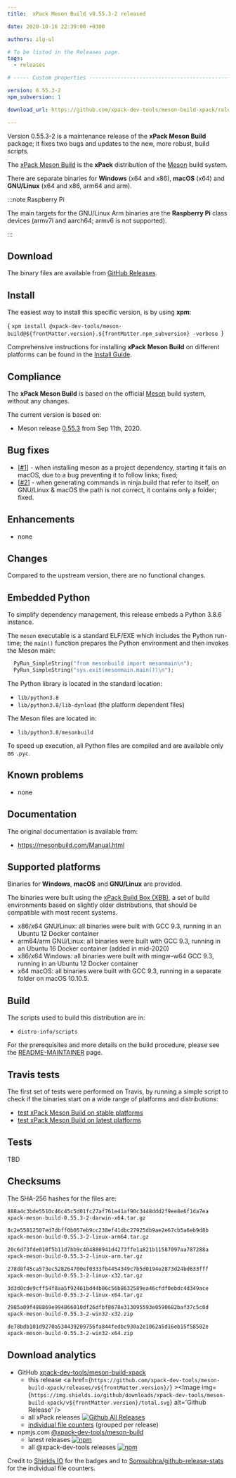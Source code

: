 ```yaml
---
title:  xPack Meson Build v0.55.3-2 released

date: 2020-10-16 22:39:00 +0300

authors: ilg-ul

# To be listed in the Releases page.
tags:
  - releases

# ----- Custom properties -----------------------------------------------------

version: 0.55.3-2
npm_subversion: 1

download_url: https://github.com/xpack-dev-tools/meson-build-xpack/releases/tag/v0.55.3-2/

---
```


Version 0.55.3-2 is a maintenance release of the **xPack Meson Build** package; it fixes two bugs and updates to the new, more robust, build scripts.

<!-- truncate -->


The [xPack Meson Build](https://xpack-dev-tools.github.io/meson-build-xpack)
is the **xPack** distribution of the
[Meson](https://mesonbuild.com) build system.

There are separate binaries for **Windows** (x64 and x86),
**macOS** (x64) and **GNU/Linux** (x64 and x86, arm64 and arm).

:::note Raspberry Pi

The main targets for the GNU/Linux Arm
binaries are the **Raspberry Pi** class devices (armv7l and aarch64;
armv6 is not supported).

:::

## Download

The binary files are available from <a href={frontMatter.download_url}>GitHub Releases</a>.

## Install

The easiest way to install this specific version, is by using **xpm**:

<CodeBlock language="console"> {
`xpm install @xpack-dev-tools/meson-build@${frontMatter.version}.${frontMatter.npm_subversion} -verbose
`} </CodeBlock>

Comprehensive instructions for installing **xPack Meson Build** on different platforms
can be found in the [Install Guide](/docs/install/).

## Compliance

The **xPack Meson Build** is based on the official
[Meson](https://mesonbuild.com) build system,
without any changes.

The current version is based on:

- Meson release
[0.55.3](https://github.com/mesonbuild/meson/releases/tag/0.55.3)
from Sep 11th, 2020.

## Bug fixes

- [[#1](https://github.com/xpack-dev-tools/meson-build-xpack/issues/1)] - when
  installing meson as a project dependency, starting it fails on macOS, due
  to a bug preventing it to follow links; fixed;
- [[#2](https://github.com/xpack-dev-tools/meson-build-xpack/issues/2)] - when
  generating commands in ninja.build that refer to itself, on GNU/Linux & macOS
  the path is not correct, it contains only a folder; fixed.

## Enhancements

- none

## Changes

Compared to the upstream version, there are no functional changes.

## Embedded Python

To simplify dependency management, this release embeds a Python
3.8.6 instance.

The `meson` executable is a standard ELF/EXE which includes the Python
run-time; the `main()` function prepares the Python environment and then
invokes the Meson main:

```python
  PyRun_SimpleString("from mesonbuild import mesonmain\n");
  PyRun_SimpleString("sys.exit(mesonmain.main())\n");
```

The Python library is located in the standard location:

- `lib/python3.8`
- `lib/python3.8/lib-dynload` (the platform dependent files)

The Meson files are located in:

- `lib/python3.8/mesonbuild`

To speed up execution, all Python files are compiled and are
available only as `.pyc`.

## Known problems

- none

## Documentation

The original documentation is available from:

- https://mesonbuild.com/Manual.html

## Supported platforms

Binaries for **Windows**, **macOS** and **GNU/Linux** are provided.

The binaries were built using the
[xPack Build Box (XBB)](https://github.com/xpack/xpack-build-box), a set
of build environments based on slightly older distributions, that should be
compatible with most recent systems.

- x86/x64 GNU/Linux: all binaries were built with GCC 9.3, running in an
  Ubuntu 12 Docker container
- arm64/arm GNU/Linux: all binaries were built with GCC 9.3, running in an
  Ubuntu 16 Docker container (added in mid-2020)
- x86/x64 Windows: all binaries were built with mingw-w64 GCC 9.3, running in an
  Ubuntu 12 Docker container
- x64 macOS: all binaries were built with GCC 9.3, running in a separate
  folder on macOS 10.10.5.

## Build

The scripts used to build this distribution are in:

- `distro-info/scripts`

For the prerequisites and more details on the build procedure, please see the
[README-MAINTAINER](https://github.com/xpack-dev-tools/meson-build-xpack/blob/xpack/README-MAINTAINER.md) page.

## Travis tests

The first set of tests were performed on Travis, by running
a simple script to check if the binaries start on a wide range of
platforms and distributions:

- [test xPack Meson Build on stable platforms](https://travis-ci.org/github/xpack-dev-tools/meson-build-xpack/builds/736462461)
- [test xPack Meson Build on latest platforms](https://travis-ci.org/github/xpack-dev-tools/meson-build-xpack/builds/736473428)

## Tests

TBD

## Checksums

The SHA-256 hashes for the files are:

```txt
888a4c3bde5510c46c45c5d01fc27af761e41af90c3448ddd2f9ee8e6f1da7ea
xpack-meson-build-0.55.3-2-darwin-x64.tar.gz

8c2e55812507ed7dbff0b057eb9cc238ef41dbc27925db9ae2e67cb5a6eb9d8b
xpack-meson-build-0.55.3-2-linux-arm64.tar.gz

20c6d73fde010f5b11d7bb9c404880941d4273ffe1a821b11587097aa787288a
xpack-meson-build-0.55.3-2-linux-arm.tar.gz

278d8f45ca573ec528264700ef0333fb4454349c7b5d0194e2873d24bd633fff
xpack-meson-build-0.55.3-2-linux-x32.tar.gz

3d3d0cde9cff54f8aa5f92461bd44b06c56b8632589ea46cfdf0ebdc4d349ace
xpack-meson-build-0.55.3-2-linux-x64.tar.gz

2985a09f488869e994866010df26dfbf8678e313095593e0590682baf37c5c0d
xpack-meson-build-0.55.3-2-win32-x32.zip

de78bdb101d9270a534439209756fa844fedbc930a2e1062a5d16eb15f58502e
xpack-meson-build-0.55.3-2-win32-x64.zip
```

## Download analytics

- GitHub [xpack-dev-tools/meson-build-xpack](https://github.com/xpack-dev-tools/meson-build-xpack/)
  - this release <a href={`https://github.com/xpack-dev-tools/meson-build-xpack/releases/v${frontMatter.version}/`} ><Image img={`https://img.shields.io/github/downloads/xpack-dev-tools/meson-build-xpack/v${frontMatter.version}/total.svg`} alt='Github Release' /></a>
  - all xPack releases [![Github All Releases](https://img.shields.io/github/downloads/xpack-dev-tools/meson-build-xpack/total.svg)](https://github.com/xpack-dev-tools/meson-build-xpack/releases/)
  - [individual file counters](https://somsubhra.github.io/github-release-stats/?username=xpack-dev-tools&repository=meson-build-xpack) (grouped per release)
- npmjs.com [@xpack-dev-tools/meson-build](https://www.npmjs.com/package/@xpack-dev-tools/meson-build)
  - latest releases [![npm](https://img.shields.io/npm/dw/@xpack-dev-tools/meson-build.svg)](https://www.npmjs.com/package/@xpack-dev-tools/meson-build/)
  - all @xpack-dev-tools releases [![npm](https://img.shields.io/npm/dt/@xpack-dev-tools/meson-build.svg)](https://www.npmjs.com/package/@xpack-dev-tools/meson-build/)

Credit to [Shields IO](https://shields.io) for the badges and to
[Somsubhra/github-release-stats](https://github.com/Somsubhra/github-release-stats)
for the individual file counters.

